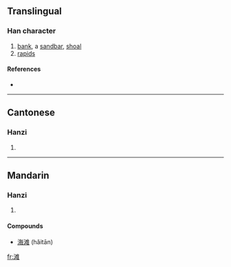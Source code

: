 {{also|灘}}
==Translingual==

===Han character===
{{Han char|rn=85|rad=水|as=10|sn=13|four=|canj=水水人土 (EEOG)}}

# [[bank]], a [[sandbar]], [[shoal]]
# [[rapids]]

====References====
* {{Han ref|kx=0643.241|hdz=31711.060|uh=6EE9|ud=28393}}

----

==Cantonese==

===Hanzi===
{{yue-hanzi|jyut=|y=taan1|tra=灘}}

# {{defn|Cantonese}}

----

==Mandarin==

===Hanzi===
{{cmn-hanzi|tra=灘|pin=[[tān]] ([[tan1]])|wg=t'an<sup>1</sup>}}

# {{defn|Mandarin}}

====Compounds====
* [[海滩]] (hǎitān)

[[fr:滩]]